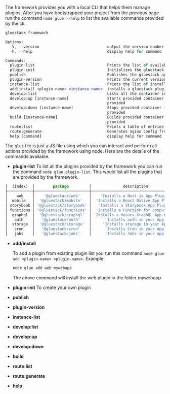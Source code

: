 
<Meta />



The framework provides you with a local CLI that helps them manage plugins. After you have bootstrapped your project from the previous page run the command `node glue --help` to list the available commands provided by the cli.

```jsx
gluestack framework

Options:
  -V, --version                              output the version number
  -h, --help                                 display help for command

Commands:
  plugin-list                                Prints the list of available plugins
  plugin-init                                Initializes the gluestack app as a plugin
  publish                                    Publishes the gluestack app as a plugin
  plugin-version                             Prints the current version of the plugin
  instance-list                              Prints the list of installed plugin instances
  add|install <plugin-name> <instance-name>  installs a gluestack plugin, use help for more info on subcommands
  develop:list                               Lists all the container instances
  develop:up [instance-name]                 Starts provided container instances or all the containers if no instance is
                                             provided
  develop:down [instance-name]               Stops provided container instances or all the containers if no instance is
                                             provided
  build [instance-name]                      Builds provided container instances or all the containers if no instance is
                                             provided
  route:list                                 Prints a table of entries of the registered routes
  route:generate                             Generates nginx config from registered routes
  help [command]                             display help for command
```

The `glue` file is just a JS file using which you can interact and perform all actions provided by the framework using node. Here are the details of the commands available.

- **plugin-list**
  To list all the plugins provided by the framework you can run the command `node glue plugin-list`. This would list all the plugins that are provided by the framework.

```jsx
│  (index)  │        package         │              description               │
├───────────┼────────────────────────┼────────────────────────────────────────┤
│    web    │    '@gluestack/web'    │    'Installs a Next.js App Plugin'     │
│  mobile   │  '@gluestack/mobile'   │  'Installs a React Native App Plugin'  │
│ storybook │ '@gluestack/storybook' │   'Installs a Storybook App Plugin'    │
│ functions │ '@gluestack/functions' │  'Installs a Function for computing'   │
│  graphql  │  '@gluestack/graphql'  │ 'Installs a Hasura GraphQL App Plugin' │
│   auth    │   '@gluestack/auth'    │      'Installs auth in your App'       │
│  storage  │  '@gluestack/storage'  │     'Installs storage in your App'     │
│   cron    │   '@gluestack/cron'    │      'Installs Cron in your App'       │
│   jobs    │   '@gluestack/jobs'    │      'Installs Jobs in your App'       │
```

- **add/install**

  To add a plugin from existing plugin list you run this command `node glue add <plugin-name> <plugin-name>`. Example:

  ```jsx
  node glue add web mywebapp
  ```

  The above command will install the web plugin in the folder mywebapp.

- **plugin-init**
  To create your own plugin
- **publish**
- **plugin-version**
- **instance-list**
- **develop:list**
- **develop:up**
- **develop:down**
- **build**
- **route:list**
- **route:generate**
- **help**
